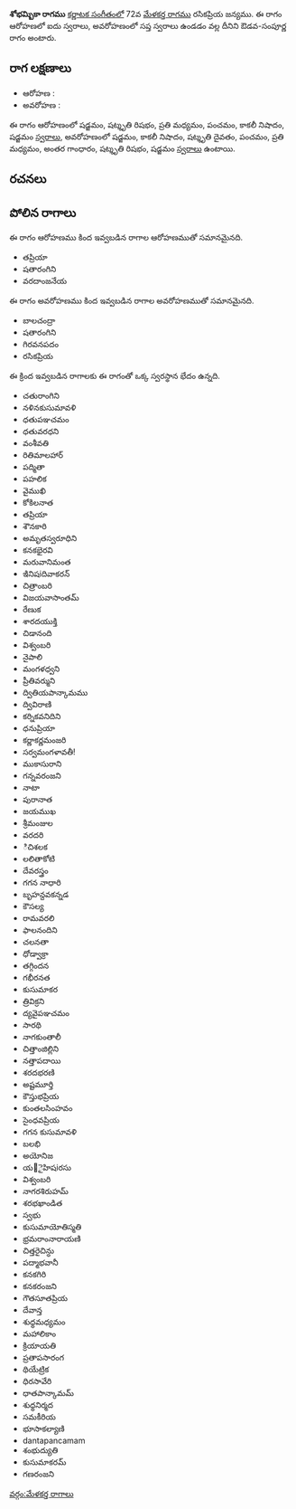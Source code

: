 {{Infobox ragam
	| name          	= శోభమ్బికా
	| synonym	    	= 
	| mela          	= 
	| chakra        	= 
	| janaka        	= 
	| type          	= ఔడవ-సంపూర్ణ
	| arohanam      	= {{svaraC|S|R3|M2|P|N3|S'}} 
	| avarohanam    	= {{svaraC|S'|N3|D3|P|M2|G3|R3|S}}
	| jeeva         	=
	| chhaya        	=
	| nyasa         	=
	| vishesha      	= 
	| equivalent  		= 
}}
{{కర్ణాటక సంగీత రాగాలు}}
'''శోభమ్బికా రాగము''' [[కర్ణాటక సంగీతం]]లో 72వ [[మేళకర్త రాగము]] రసికప్రియ జన్యము.  ఈ రాగం ఆరోహణలో ఐదు స్వరాలు, అవరోహణంలో సప్త స్వరాలు ఉండడం వల్ల దీనిని ఔడవ-సంపూర్ణ రాగం అంటారు.


==రాగ లక్షణాలు==


* ఆరోహణ : {{svaraC|S|R3|M2|P|N3|S'}} 
* అవరోహణ : {{svaraC|S'|N3|D3|P|M2|G3|R3|S}}

ఈ రాగం ఆరోహణంలో షడ్జమం, షట్శృతి రిషభం, ప్రతి మధ్యమం, పంచమం, కాకలీ నిషాదం, షడ్జమం [[స్వరాలు]], అవరోహణంలో షడ్జమం, కాకలీ నిషాదం, షట్శృతి దైవతం, పంచమం, ప్రతి మధ్యమం, అంతర గాంధారం, షట్శృతి రిషభం, షడ్జమం [[స్వరాలు]] ఉంటాయి.

==రచనలు==



==పోలిన రాగాలు==
ఈ రాగం ఆరోహణము కింద ఇవ్వబడిన రాగాల ఆరోహణముతో సమానమైనది.
* తప్రియా
* షతారంగిని
* వరదాంజనేయ

ఈ రాగం అవరోహణము కింద ఇవ్వబడిన రాగాల అవరోహణముతో సమానమైనది.
* బాలచంద్రా
* షతారంగిని
* గిరవనపదం
* రసికప్రియ

ఈ క్రింద ఇవ్వబడిన రాగాలకు ఈ రాగంతో ఒక్క స్వరస్థాన భేదం ఉన్నది.
* చతురాంగిని
* నళినకుసుమావళి
* ధతుపఞచమం
* ధతువరధని
* వంశీవతి
* రితిమాలహార్
* పద్మితా
* పహలిక
* వైముఖి
* కోకిలనాత
* తప్రియా
* శౌనకారి
* అమృతస్వరూధిని
* కనకభైరవి
* మరువానిమంత
* ఇినిషiదివాకరన్
* చిత్రాంబరి
* విజయవాసాంతమ్
* రేణుక
* శారదయుక్తి
* చిడానంది
* విశ్వంబరి
* నైపాలి
* మంగళధ్వని
* ప్రీతివర్ముని
* ద్వితియపాన్కామము
* ద్వివిరాణి
* కర్నికవనిదిని
* ధనుప్రియా
* కర్ణాకర్ణమంజరి
* సర్వమంగళావతీ!
* ముకాసురాని
* గన్నవరంజని
* నాటా
* పురానాత
* జయముఖ
* శ్రీమంజుల
* వరదరి
* ిచిశలక
* లలితాకోటి
* దేవరస్త్రం
* గగన నాధారి
* బృహన్దవకన్నడ
* కౌసల్య
* రామవరలి
* ఫాలనందిని
* చలనతా
* ధోడ్వాక్రా
* తగ్గిందన
* గభీరనత
* కుసుమాకర
* త్రివిక్రని
* ద్యవైపఞచమం
* సారథి
* నాగకుంతాలీ
* చిత్తాంజిల్లిని
* నత్తాపదాయి
* శరదభరణి
* అష్టమూర్తి
* కౌస్తుభప్రియ
* కుంతలసింహవం
* సైంధవప్రియ
* గగన కుసుమావళి
* బలభి
* అయోనిజ
* య౅ైహిషiరసు
* విశ్వంబరి
* నాగరశిరుహమ్
* శరభఖాండిత
* స్వభు
* కుసుమాయోతిస్మతి
* భ్రమరాంనారాయణి
* చిత్తరైచిన్ధు
* పద్మాభవానీ
* కనకగిరి
* కనకరంజని
* గౌతసూతప్రియ
* దేవాన్త
* శుధ్ధమధ్యమం
* మహాలికాం
* క్రియాయతి
* ప్రతాపసారంగ
* థియేట్రిక
* ధిరసావేరి
* ధాతపాన్కామమ్
* శుధ్ధనిర్మద
* సమకీరియ
* భూసాకల్యాణి
* dantapancamam
* శంభుద్యుతి
* కుసుమాకరమ్
* గణరంజని



[[వర్గం:మేళకర్త రాగాలు]]